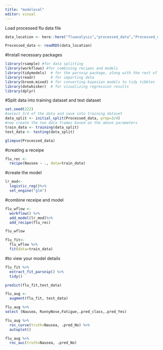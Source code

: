 ```yaml
---
title: "modeleval"
editor: visual
---
```


Load processed flu data file

```r

data_location <- here::here("fluanalysis","processed_data","Processed_data.Rds")

Processed_data <- readRDS(data_location)
```

#Install necessary packages

```r
library(rsample) #for data splitting
library(workflows) #for combining recipes and models
library(tidymodels)  # for the parsnip package, along with the rest of #tidy models Helper packages
library(readr)       # for importing data
library(broom.mixed) # for converting bayesian models to tidy tibbles
library(dotwhisker)  # for visualizing regression results
library(dplyr)
```

#Split data into training dataset and test dataset
```r
set.seed(222)
#select 3/4 of the data and save into training dataset
data_split <- initial_split(Processed_data, prop=3/4)
#now create the two data frames based on the above parameters
train_data <- training(data_split)
test_data <- testing(data_split)
```

```r
glimpse(Processed_data)
```
#creating a receipe 
```r
flu_rec <-
  recipe(Nausea ~ ., data=train_data)
```
#create the model 
```r
lr_mod<-
  logistic_reg()%>%
  set_engine("glm")

```
#combine receipe and model 

```r
flu_wflow <-
  workflow() %>%
  add_model(lr_mod)%>%
  add_recipe(flu_rec)
```

```r
flu_wflow
```

```r
flu_fit<-
  flu_wflow %>%
  fit(data=train_data)
```

#to view your model details 
```r
flu_fit %>%
  extract_fit_parsnip() %>%
  tidy()
```

```r
predict(flu_fit,test_data)
```

```r
flu_aug <-
  augment(flu_fit, test_data)
```

```r
flu_aug %>%
select (Nausea, RunnyNose,Fatigue,.pred_class,.pred_Yes)
```

```r
flu_aug %>%
  roc_curve(truth=Nausea, .pred_No) %>%
  autoplot()
```
```r
flu_aug %>%
  roc_auc(truth=Nausea, .pred_No)
```

